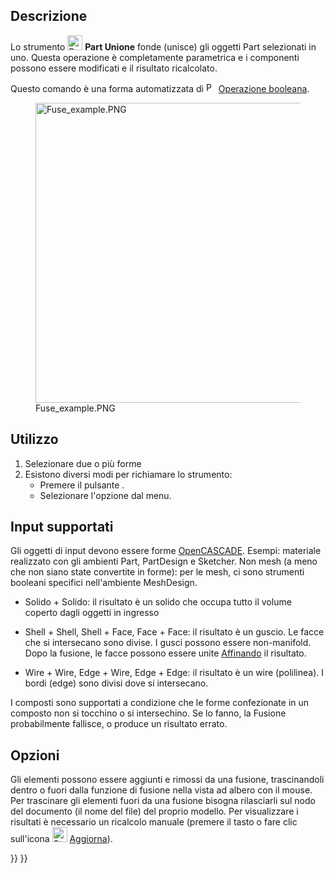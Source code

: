 <languages/>

{{Docnav/it
|[[Part_Cut/it|Taglio]]
|[[Part_Common/it|Intersezione]]
|[[Part_Workbench/it|Part]]
|IconL=Part_Cut.svg
|IconR=Part_Common.svg
|IconC=Workbench_Part.svg
}}

{{GuiCommand/it
|Name=Part Fuse
|Name=Part Unione
|MenuLocation=Parte → Operazione booleana → Unione
|Workbenches=[[Part_Workbench/it|Part]]
|SeeAlso=[[Part_Boolean/it|Part Operazione boooleana]], [[Part_Cut/it|Part Taglio]], [[Part_Common/it|Part Interszione]]
}}

<span id="Description"></span>
==Descrizione==

Lo strumento [[Image:Part_Fuse.svg|24px]] '''Part Unione''' fonde (unisce) gli oggetti Part selezionati in uno. Questa operazione è completamente parametrica e i componenti possono essere modificati e il risultato ricalcolato.

Questo comando è una forma automatizzata di [[Image:Part_Boolean.svg|16px|link=Part_Boolean]] [[Part_Boolean/it|Operazione booleana]].

[[Image:Fuse_example.PNG|480px]]

<span id="Usage"></span>
==Utilizzo==

# Selezionare due o più forme
# Esistono diversi modi per richiamare lo strumento:
#* Premere il pulsante {{Button|[[Image:Part_Fuse.svg|16px]] [[Part_Fuse/it|Unione]]}}.
#* Selezionare l'opzione {{MenuCommand|Parte → Operazione booleana → [[Image:Part_Fuse.svg|16px]] Unione}} dal menu.

<span id="Supported_inputs"></span>
== Input supportati ==

Gli oggetti di input devono essere forme [[OpenCASCADE/it|OpenCASCADE]]. Esempi: materiale realizzato con gli ambienti Part, PartDesign e Sketcher. Non mesh (a meno che non siano state convertite in forme): per le mesh, ci sono strumenti booleani specifici nell'ambiente MeshDesign.

* Solido + Solido: il risultato è un solido che occupa tutto il volume coperto dagli oggetti in ingresso

* Shell + Shell, Shell + Face, Face + Face: il risultato è un guscio. Le facce che si intersecano sono divise. I gusci possono essere non-manifold. Dopo la fusione, le facce possono essere unite [[Part_RefineShape/it|Affinando]] il risultato.

* Wire + Wire, Edge + Wire, Edge + Edge: il risultato è un wire (polilinea). I bordi (edge) sono divisi dove si intersecano. 

I composti sono supportati a condizione che le forme confezionate in un composto non si tocchino o si intersechino. Se lo fanno, la Fusione probabilmente fallisce, o produce un risultato errato.

<span id="Options"></span>
== Opzioni ==

Gli elementi possono essere aggiunti e rimossi da una fusione, trascinandoli dentro o fuori dalla funzione di fusione nella vista ad albero con il mouse. Per trascinare gli elementi fuori da una fusione bisogna rilasciarli sul nodo del documento (il nome del file) del proprio modello. Per visualizzare i risultati è necessario un ricalcolo manuale (premere il tasto {{KEY|F5}} o fare clic sull'icona [[Image:Std_Refresh.svg|24px]] [[Std_Refresh/it|Aggiorna]]). 


{{Docnav/it
|[[Part_Cut/it|Sottrai]]
|[[Part_Common/it|Interseca]]
|[[Part_Workbench/it|Part]]
|IconL=Part_Cut.svg
|IconR=Part_Common.svg
|IconC=Workbench_Part.svg
}}

{{Part_Tools_navi{{#translation:}}}}
{{Userdocnavi{{#translation:}}}}